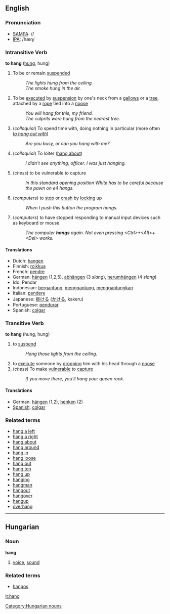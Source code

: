 ==English==

=== Pronunciation ===
*[[w:SAMPA|SAMPA]]: /<tt></tt>/
*[[w:IPA|IPA]]: /hæɳ/

=== Intransitive Verb ===
'''to hang''' ([[hung]], hung)

# To be or remain [[suspend]]ed
#: ''The lights hung from the ceiling.''
#: ''The smoke hung in the air.''
# To be [[executed]] by [[suspension]] by one's neck from a [[gallows]] or a [[tree]], attached by a [[rope]] tied into a [[noose]]
#: ''You will hang for this, my friend.''
#: ''The culprits were hung from the nearest tree.''
#(''colloquial'') To spend time with, doing nothing in particular (more often ''[[to hang out with]]'')
#: ''Are you busy, or can you hang with me?''
#(''colloquial'') To loiter ([[hang about]])
#: ''I didn't see anything, officer.  I was just hanging.''
#(''chess'') to be vulnerable to capture
#:''In this standard opening position White has to be careful because the pawn on e4 hangs.''
# (''computers'') to [[stop]] or [[crash]] by [[lock]]ing up
#:''When I push this button the program hangs.''
# (''computers'') to have stopped responding to manual input devices such as keyboard or mouse
#:''The computer '''hangs''' again. Not even pressing <nowiki><Ctrl>+<Alt>+<Del></nowiki> works.''

==== Translations ====
*Dutch: [[hangen]]
*Finnish: [[roikkua]]
*French: [[pendre]]
*German: [[hängen]] (1,2,5), [[abhängen]] (3 ''slang''), [[herumhängen]] (4 ''slang'')
*Ido: Pendar
*Indonesian: [[gantung|bergantung]], [[gantung|menggantung]], [[gantung|menggantungkan]]
*Italian: [[pendere]]
*Japanese: [[掛ける]] ([[かける]], kakeru)
*Portuguese: [[pendurar]]
*Spanish: [[colgar]]

===Transitive Verb===
'''to hang''' (hung, hung)

# to [[suspend]]
#: ''Hang those lights from the ceiling.''
# to [[execute]] someone by [[drop]]ping him with his head through a [[noose]]
# (''chess'') To make [[vulnerable]] to [[capture]]
#: ''If you move there, you'll hang your queen rook.''
====Translations====
*German: [[hängen]] (1,2), [[henken]] (2)
*[[Spanish]]: [[colgar]]

===Related terms===
*[[hang a left]]
*[[hang a right]]
*[[hang about]]
*[[hang around]]
*[[hang in]]
*[[hang loose]]
*[[hang out]]
*[[hang ten]]
*[[hang up]]
*[[hanging]]
*[[hangman]]
*[[hangout]]
*[[hangover]]
*[[hangup]]
*[[overhang]]

----

==Hungarian==
===Noun===
'''hang'''

# [[voice]], [[sound]]

===Related terms===
*[[hangos]]

[[it:hang]]
[[Category:Hungarian nouns]]